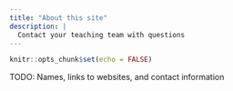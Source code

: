 ```yaml
---
title: "About this site"
description: |
  Contact your teaching team with questions
---
```


```r
knitr::opts_chunk$set(echo = FALSE)
```



TODO: Names, links to websites, and contact information